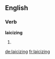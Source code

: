 ==English==

===Verb===
'''laicizing'''

# {{present participle of|[[laicize]]}}

[[de:laicizing]]
[[fr:laicizing]]